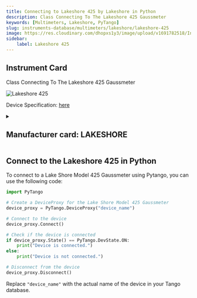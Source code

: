 ```yaml
---
title: Connecting to Lakeshore 425 by Lakeshore in Python
description: Class Connecting To The Lakeshore 425 Gaussmeter
keywords: [Multimeters, Lakeshore, PyTango] 
slug: instruments-database/multimeters/lakeshore/lakeshore-425 
image: https://res.cloudinary.com/dhopxs1y3/image/upload/v1691782518/Instruments/Multimeters/Lakeshore-425/Lakeshore-425.png
sidebar:
    label: Lakeshore 425 
---
```



## Instrument Card

Class Connecting To The Lakeshore 425 Gaussmeter

![Lakeshore 425](https://res.cloudinary.com/dhopxs1y3/image/upload/v1691782518/Instruments/Multimeters/Lakeshore-425/Lakeshore-425.png)

Device Specification: [here](/instruments-database/all-instruments)

<details style={{ marginTop: "15px"}}>
<summary><h2 style={{display:'inline'}}>Manufacturer card: LAKESHORE</h2></summary>

![LAKESHORE](https://res.cloudinary.com/dhopxs1y3/image/upload/v1692813206/Instruments/Vendor%20Logos/Lakeshore_Cryotronics.png)

Supporting advanced scientific research, Lake Shore is a leading global innovator in measurement and control solutions.

- Headquarters: Westerville, Ohio, USA
- Yearly Revenue (millions, USD): 21.4
- Vendor Website: [here](https://www.lakeshore.com/home)

</details>


<FeaturedInstrumentVideo category="MULTIMETERS" />

## Connect to the Lakeshore 425 in Python





<Tabs>

<SectionsCard category="MULTIMETERS" manufacturer="Lakeshore"></SectionsCard>

<TabItem value="PyTango" label="PyTango">

To connect to a Lake Shore Model 425 Gaussmeter using Pytango, you can use the following code:

```python
import PyTango

# Create a DeviceProxy for the Lake Shore Model 425 Gaussmeter
device_proxy = PyTango.DeviceProxy("device_name")

# Connect to the device
device_proxy.Connect()

# Check if the device is connected
if device_proxy.State() == PyTango.DevState.ON:
    print("Device is connected.")
else:
    print("Device is not connected.")

# Disconnect from the device
device_proxy.Disconnect()
```

Replace `"device_name"` with the actual name of the device in your Tango database.

</TabItem>
</Tabs>